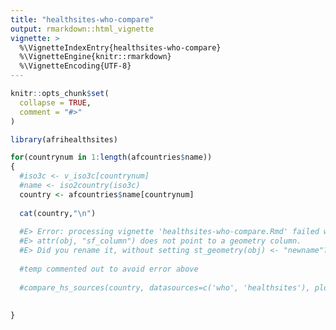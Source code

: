 ```yaml
---
title: "healthsites-who-compare"
output: rmarkdown::html_vignette
vignette: >
  %\VignetteIndexEntry{healthsites-who-compare}
  %\VignetteEngine{knitr::rmarkdown}
  %\VignetteEncoding{UTF-8}
---
```


```r
knitr::opts_chunk$set(
  collapse = TRUE,
  comment = "#>"
)
```

```r
library(afrihealthsites)
```


```r


  
for(countrynum in 1:length(afcountries$name))
{
  #iso3c <- v_iso3c[countrynum]  
  #name <- iso2country(iso3c)
  country <- afcountries$name[countrynum]
  
  cat(country,"\n")
  
  #E> Error: processing vignette 'healthsites-who-compare.Rmd' failed with diagnostics:
  #E> attr(obj, "sf_column") does not point to a geometry column.
  #E> Did you rename it, without setting st_geometry(obj) <- "newname"?
  
  #temp commented out to avoid error above
  
  #compare_hs_sources(country, datasources=c('who', 'healthsites'), plot='mapview')
  
  
}





```
